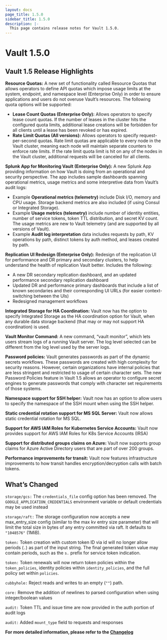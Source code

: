 ```yaml
---
layout: docs
page_title: 1.5.0
sidebar_title: 1.5.0
description: |-
  This page contains release notes for Vault 1.5.0.
---
```


# Vault 1.5.0

## Vault 1.5 Release Highlights

**Resource Quotas:**  A new set of functionality called Resource Quotas that allows operators to define API quotas which impose usage limits at the system, endpoint, and namespace level (Enterprise Only) in order to ensure applications and users do not overuse Vault’s resources.  The following quota options will be supported:
* **Lease Count Quotas (Enterprise Only):** Allows operators to specify lease count quotas. If the number of leases in the cluster hits the configured quota limits, additional lease creations will be forbidden for all clients until a lease has been revoked or has expired.
* **Rate Limit Quotas (All versions):** Allows operators to specify request-per-second quotas. Rate limit quotas are applicable to every node in the Vault cluster, meaning each node will maintain separate counters to enforce rate limits. If the rate limit quota limit is hit on any of the nodes in the Vault cluster, additional requests will be canceled for all clients. 

**Splunk App for Monitoring Vault (Enterprise Only):**  A new Splunk App providing information on how Vault is doing from an operational and security perspective. The app includes sample dashboards spanning operational metrics, usage metrics and some interpretive data from Vault’s audit logs:
* Example **Operational metrics (telemetry)** include Disk I/O, memory and CPU usage. Storage backend metrics are also included (if using Consul or Integrated Storage).
* Example **Usage metrics (telemetry)** include number of identity entities, number of service tokens, token TTL distribution, and secret KV count. The usage metrics are new to Vault telemetry (and are supported by all versions of Vault).
* Example **Audit log interpretation** data includes requests by path, KV operations by path, distinct tokens by auth method, and leases created by path. 

**Replication UI Redesign (Enterprise Only):** Redesign of the replication UI for performance and DR primary and secondary clusters, to help understand the health of replication Vault better. Includes the following: 
* A new DR secondary replication dashboard, and an updated performance secondary replication dashboard 
* Updated DR and performance primary dashboards that include a list of known secondaries and their corresponding UI URLs (for easier context-switching between the UIs)
* Redesigned management workflows 

**Integrated Storage for HA Coordination:** Vault now has the option to specify Integrated Storage as the HA coordination option for Vault, when any durable data storage backend (that may or may not support HA coordination) is used.  

**Vault Monitor Command:** A new command, “vault monitor”, which lets users stream logs of a running Vault server. The log level selected can be different from the log level used by the server logs.

**Password policies:** Vault generates passwords as part of the dynamic secrets workflows. These passwords are created with high complexity for security reasons. However, certain organizations  have internal policies that are less stringent and restricted to usage of certain character sets. The new Password Policies feature in Vault 1.5 allows an operator to configure secret engines to generate passwords that comply with character set requirements of those systems.

**Namespace support for SSH helper:**  Vault now has an option to allow users to specify the namespace of the SSH mount when using the SSH helper. 

**Static credential rotation support for MS SQL Server:** Vault now allows static credential rotation for MS SQL. 

**Support for AWS IAM Roles for Kubernetes Service Accounts:** Vault now provides support for AWS IAM Roles for K8s Service Accounts (IRSA)

**Support for distributed groups claims on Azure:**  Vault now supports group claims for Azure Active Directory users that are part of over 200 groups. 

**Performance improvements for transit:** Vault now features infrastructure improvements to how transit handles encryption/decryption calls with batch tokens.

## What’s Changed

`storage/gcs:` The `credentials_file` config option has been removed. The `GOOGLE_APPLICATION_CREDENTIALS` environment variable or default credentials may be used instead

`storage/raft:` The storage configuration now accepts a new max_entry_size config  (similar to the max kv entry size parameter) that will limit the total size in bytes of any entry committed via raft. It defaults to `"1048576"` (1MiB).

`token:` Token creation with custom token ID via id will no longer allow periods (`.`) as part of the input string. The final generated token value may contain periods, such as the `s.` prefix for service token indication.

`token:` Token renewals will now return token policies within the `token_policies`, identity policies within `identity_policies`, and the full policy set within `policies`. 

`cubbyhole:` Reject reads and writes to an empty (`""`) path. 

`core:` Remove the addition of newlines to parsed configuration when using integer/boolean values

`audit:` Token TTL and issue time are now provided in the auth portion of audit logs

`audit:` Added `mount_type` field to requests and responses

**For more detailed information, please refer to the [Changelog](https://github.com/hashicorp/vault/blob/master/CHANGELOG.md)** 



